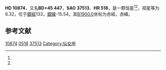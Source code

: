 {{Starbox begin
| name = HD 10874
}}
{{Starbox observe
| epoch = [[J2000.0|J2000.0]]
| constell = {{星座名待查}}<ref name=SIMBAD>{{cite web
 | url=http://simbad.u-strasbg.fr/simbad/sim-id?Ident=HR+518
 | title=Pulsating variable Star
 | publisher=Centre de Données astronomiques de Strasbourg
 | work=SIMBAD
 | accessdate=2012-07-13
 | archive-date=2016-03-19
 | archive-url=https://web.archive.org/web/20160319061720/http://simbad.u-strasbg.fr/simbad/sim-id?Ident=HR+518
 | dead-url=no
 }}</ref><ref name=DATA>{{cite web
 | url=http://vizier.u-strasbg.fr/viz-bin/VizieR-5?-out.add=.&-source=5050&-corr=PK=HR&-out.max=9999&HR=518
 | title=VizieR Detailed Page
 | accessdate=2012-07-13
 | archive-date=2019-02-16
 | archive-url=https://web.archive.org/web/20190216080459/http://vizier.u-strasbg.fr/viz-bin/VizieR-5?-out.add=.&-source=5050&-corr=PK=HR&-out.max=9999&HR=518
 | dead-url=no
 }}</ref>
| 星官 = 
| ra = {{RA|1|47|48}}<ref name=SIMBAD /><ref name=DATA />
| dec = {{DEC|+46|13|47}}<ref name=SIMBAD /><ref name=DATA />
| appmag_v = 6.32<ref name=SIMBAD /><ref name=DATA />
}}
{{Starbox character
| class = F6V<ref name=SIMBAD /><ref name=DATA />
| b-v = 0.43<ref name=SIMBAD /><ref name=DATA />
| u-b = 0<ref name=SIMBAD /><ref name=DATA />
| r-i = <ref name=SIMBAD /><ref name=DATA />
| variable = 
}}
{{Starbox astrometry
| radial_v = 0
| prop_mo_ra = -3
| parallax = 
| p_error = 
}}
{{Starbox catalog
| names =BD+45 447，[[SAO星表|SAO]] 37513，[[HD星表|HD]] 10874，[[HR星表|HR]] 518}}
{{Starbox reference |Simbad=HR+518}}
{{Starbox end}}

'''HD 10874'''，又名'''BD+45 447'''，'''SAO 37513'''、'''HR 518'''，是一颗恒星<ref name=SIMBAD /><ref name=DATA />，视星等为6.32，位于[[銀道座標系|銀經]]133，[[銀道座標系|銀緯]]-15.54，其[[B1900.0|B1900.0]]坐标为赤經{{RA|1|41|39.5}}，赤緯{{DEC|+45|-15.54|54}}。

== 参考文献 ==
{{reflist}}

{{star-stub}}

[[Category:HD和HDE天體|10874]]
[[Category:HR天體|0518]]
[[Category:SAO天體|37513]]
[[Category:仙女座|Category:仙女座]]